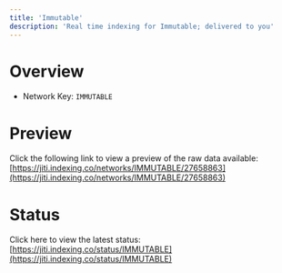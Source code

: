 ```yaml
---
title: 'Immutable'
description: 'Real time indexing for Immutable; delivered to you'
---
```


# Overview
- Network Key: `IMMUTABLE`

# Preview
Click the following link to view a preview of the raw data available: [https://jiti.indexing.co/networks/IMMUTABLE/27658863](https://jiti.indexing.co/networks/IMMUTABLE/27658863)

# Status
Click here to view the latest status: [https://jiti.indexing.co/status/IMMUTABLE](https://jiti.indexing.co/status/IMMUTABLE)
